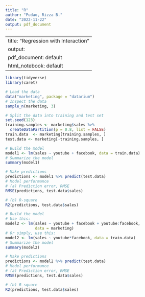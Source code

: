 ```yaml
---
title: "R"
author: "Pudao, Rizza B."
date: "2022-11-22"
output: pdf_document
---
```

---
title: "Regression with Interaction"
output:
  pdf_document: default
  html_notebook: default
---

```r
library(tidyverse)
library(caret)

```

```r
# Load the data
data("marketing", package = "datarium")
# Inspect the data
sample_n(marketing, 3)
```

```r
# Split the data into training and test set
set.seed(123)
training.samples <- marketing$sales %>%
  createDataPartition(p = 0.8, list = FALSE)
train.data  <- marketing[training.samples, ]
test.data <- marketing[-training.samples, ]
```

```r
# Build the model
model1 <- lm(sales ~ youtube + facebook, data = train.data)
# Summarize the model
summary(model1)
```

```r
# Make predictions
predictions <- model1 %>% predict(test.data)
# Model performance
# (a) Prediction error, RMSE
RMSE(predictions, test.data$sales)
```

```r
# (b) R-square
R2(predictions, test.data$sales)
```

```r
# Build the model
# Use this: 
model2 <- lm(sales ~ youtube + facebook + youtube:facebook,
             data = marketing)
# Or simply, use this: 
model2 <- lm(sales ~ youtube*facebook, data = train.data)
# Summarize the model
summary(model2)
```

```r
# Make predictions
predictions <- model2 %>% predict(test.data)
# Model performance
# (a) Prediction error, RMSE
RMSE(predictions, test.data$sales)
```

```r
# (b) R-square
R2(predictions, test.data$sales)
```

                                                                                             











